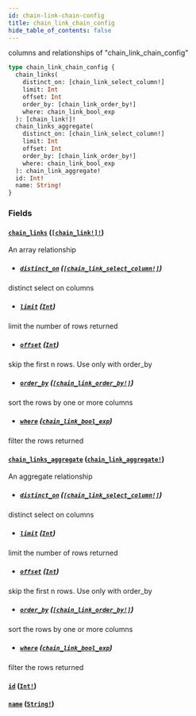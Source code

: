 ```yaml
---
id: chain-link-chain-config
title: chain_link_chain_config
hide_table_of_contents: false
---
```


columns and relationships of "chain_link_chain_config"

```graphql
type chain_link_chain_config {
  chain_links(
    distinct_on: [chain_link_select_column!]
    limit: Int
    offset: Int
    order_by: [chain_link_order_by!]
    where: chain_link_bool_exp
  ): [chain_link!]!
  chain_links_aggregate(
    distinct_on: [chain_link_select_column!]
    limit: Int
    offset: Int
    order_by: [chain_link_order_by!]
    where: chain_link_bool_exp
  ): chain_link_aggregate!
  id: Int!
  name: String!
}
```

### Fields

#### [`chain_links`](#) ([`[chain_link!]!`](../objects/chain-link))

An array relationship

- ##### [`distinct_on`](#) ([`[chain_link_select_column!]`](../enums/chain-link-select-column))

distinct select on columns

- ##### [`limit`](#) ([`Int`](../scalars/int))

limit the number of rows returned

- ##### [`offset`](#) ([`Int`](../scalars/int))

skip the first n rows. Use only with order_by

- ##### [`order_by`](#) ([`[chain_link_order_by!]`](../inputs/chain-link-order-by))

sort the rows by one or more columns

- ##### [`where`](#) ([`chain_link_bool_exp`](../inputs/chain-link-bool-exp))

filter the rows returned

#### [`chain_links_aggregate`](#) ([`chain_link_aggregate!`](../objects/chain-link-aggregate))

An aggregate relationship

- ##### [`distinct_on`](#) ([`[chain_link_select_column!]`](../enums/chain-link-select-column))

distinct select on columns

- ##### [`limit`](#) ([`Int`](../scalars/int))

limit the number of rows returned

- ##### [`offset`](#) ([`Int`](../scalars/int))

skip the first n rows. Use only with order_by

- ##### [`order_by`](#) ([`[chain_link_order_by!]`](../inputs/chain-link-order-by))

sort the rows by one or more columns

- ##### [`where`](#) ([`chain_link_bool_exp`](../inputs/chain-link-bool-exp))

filter the rows returned

#### [`id`](#) ([`Int!`](../scalars/int))

#### [`name`](#) ([`String!`](../scalars/string))
